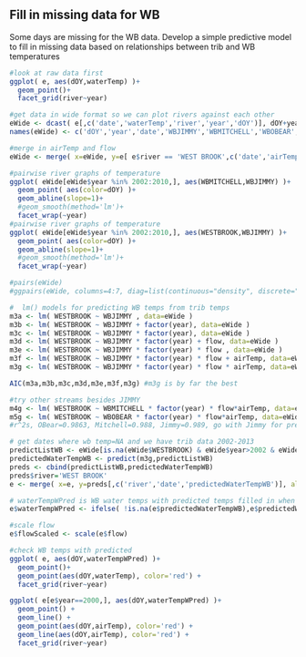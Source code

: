 ## Fill in missing data for WB
Some days are missing for the WB data. Develop a simple predictive model to fill in missing data based on relationships
between trib and WB temperatures
```r

#look at raw data first
ggplot( e, aes(dOY,waterTemp) )+
  geom_point()+
  facet_grid(river~year)

#get data in wide format so we can plot rivers against each other
eWide <- dcast( e[,c('date','waterTemp','river','year','dOY')], dOY+year+date~river, value.var='waterTemp' )
names(eWide) <- c('dOY','year','date','WBJIMMY','WBMITCHELL','WBOBEAR','WESTBROOK')

#merge in airTemp and flow
eWide <- merge( x=eWide, y=e[ e$river == 'WEST BROOK',c('date','airTemp','flow'), ],all.x=T)

#pairwise river graphs of temperature
ggplot( eWide[eWide$year %in% 2002:2010,], aes(WBMITCHELL,WBJIMMY) )+
  geom_point( aes(color=dOY) )+
  geom_abline(slope=1)+
  #geom_smooth(method='lm')+
  facet_wrap(~year)
#pairwise river graphs of temperature
ggplot( eWide[eWide$year %in% 2002:2010,], aes(WESTBROOK,WBJIMMY) )+
  geom_point( aes(color=dOY) )+
  geom_abline(slope=1)+
  #geom_smooth(method='lm')+
  facet_wrap(~year)

#pairs(eWide)
#ggpairs(eWide, columns=4:7, diag=list(continuous="density", discrete="bar"), axisLabels="show") 

#  lm() models for predicting WB temps from trib temps
m3a <- lm( WESTBROOK ~ WBJIMMY , data=eWide )  
m3b <- lm( WESTBROOK ~ WBJIMMY + factor(year), data=eWide )  
m3c <- lm( WESTBROOK ~ WBJIMMY * factor(year), data=eWide )
m3d <- lm( WESTBROOK ~ WBJIMMY * factor(year) + flow, data=eWide )
m3e <- lm( WESTBROOK ~ WBJIMMY * factor(year) * flow , data=eWide )
m3f <- lm( WESTBROOK ~ WBJIMMY * factor(year) * flow + airTemp, data=eWide )
m3g <- lm( WESTBROOK ~ WBJIMMY * factor(year) * flow * airTemp, data=eWide )

AIC(m3a,m3b,m3c,m3d,m3e,m3f,m3g) #m3g is by far the best

#try other streams besides JIMMY
m4g <- lm( WESTBROOK ~ WBMITCHELL * factor(year) * flow*airTemp, data=eWide )
m5g <- lm( WESTBROOK ~ WBOBEAR * factor(year) * flow*airTemp, data=eWide )
#r^2s, OBear=0.9863, Mitchell=0.988, Jimmy=0.989, go with Jimmy for predictions

# get dates where wb temp=NA and we have trib data 2002-2013
predictListWB <- eWide[is.na(eWide$WESTBROOK) & eWide$year>2002 & eWide$year<2013,c('date','WBJIMMY','year','flow','airTemp')]
predictedWaterTempWB <- predict(m3g,predictListWB)
preds <- cbind(predictListWB,predictedWaterTempWB)
preds$river='WEST BROOK'
e <- merge( x=e, y=preds[,c('river','date','predictedWaterTempWB')], all.x=T)

# waterTempWPred is WB water temps with predicted temps filled in when WB temp=NA
e$waterTempWPred <- ifelse( !is.na(e$predictedWaterTempWB),e$predictedWaterTempWB,e$waterTemp )

#scale flow
e$flowScaled <- scale(e$flow)

#check WB temps with predicted
ggplot( e, aes(dOY,waterTempWPred) )+
  geom_point()+
  geom_point(aes(dOY,waterTemp), color='red') +
  facet_grid(river~year)

ggplot( e[e$year==2000,], aes(dOY,waterTempWPred) )+
  geom_point() +
  geom_line() +
  geom_point(aes(dOY,airTemp), color='red') +
  geom_line(aes(dOY,airTemp), color='red') +
  facet_grid(river~year)
```